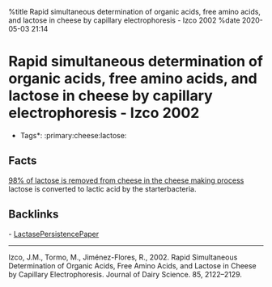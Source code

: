 %title Rapid simultaneous determination of organic acids, free amino acids, and lactose in cheese by capillary electrophoresis - Izco 2002
%date 2020-05-03 21:14

= Rapid simultaneous determination of organic acids, free amino acids, and lactose in cheese by capillary electrophoresis - Izco 2002 =

*Tags*: :primary:cheese:lactose:

== Facts ==

[[116-98of_lactose_is_removed_from_cheese_in_the_cheese_making_process|98% of lactose is removed from cheese in the cheese making process]]
lactose is converted to lactic acid by the starterbacteria.

== Backlinks ==

- [[LactasePersistencePaper|LactasePersistencePaper]]

----

Izco, J.M., Tormo, M., Jiménez-Flores, R., 2002. Rapid Simultaneous Determination of Organic Acids, Free Amino Acids, and Lactose in Cheese by Capillary Electrophoresis. Journal of Dairy Science. 85, 2122–2129.

